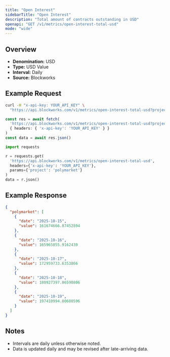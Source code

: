 ```yaml
---
title: "Open Interest"
sidebarTitle: "Open Interest"
description: "Total amount of contracts outstanding in USD"
openapi: "GET /v1/metrics/open-interest-total-usd"
mode: "wide"
---
```


## Overview

- **Denomination:** USD
- **Type:** USD Value
- **Interval:** Daily
- **Source:** Blockworks

## Example Request

<CodeGroup>

```bash cURL
curl -H "x-api-key: YOUR_API_KEY" \
  "https://api.blockworks.com/v1/metrics/open-interest-total-usd?project=polymarket"
```

```typescript TypeScript
const res = await fetch(
  'https://api.blockworks.com/v1/metrics/open-interest-total-usd?project=polymarket',
  { headers: { 'x-api-key': 'YOUR_API_KEY' } }
)
const data = await res.json()
```

```python Python
import requests

r = requests.get(
  'https://api.blockworks.com/v1/metrics/open-interest-total-usd',
  headers={'x-api-key': 'YOUR_API_KEY'},
  params={'project': 'polymarket'}
)
data = r.json()
```

</CodeGroup>

## Example Response

```json
{
  "polymarket": [
    {
      "date": "2025-10-15",
      "value": 161674666.87452894
    },
    {
      "date": "2025-10-16",
      "value": 165965055.9162439
    },
    {
      "date": "2025-10-17",
      "value": 172959733.6353866
    },
    {
      "date": "2025-10-18",
      "value": 180927397.86590806
    },
    {
      "date": "2025-10-19",
      "value": 197410994.00680596
    }
  ]
}
```

## Notes
- Intervals are daily unless otherwise noted.
- Data is updated daily and may be revised after late-arriving data.